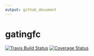 ```yaml
---
output: github_document
---
```


# gatingfc

[![Travis Build Status](https://travis-ci.org/significantstats/gatingfc.svg?branch=master)](https://travis-ci.org/significantstats/gatingfc)
[![Coverage Status](https://img.shields.io/codecov/c/github/significantstats/gatingfc/master.svg)](https://codecov.io/github/significantstats/gatingfc?branch=master)
